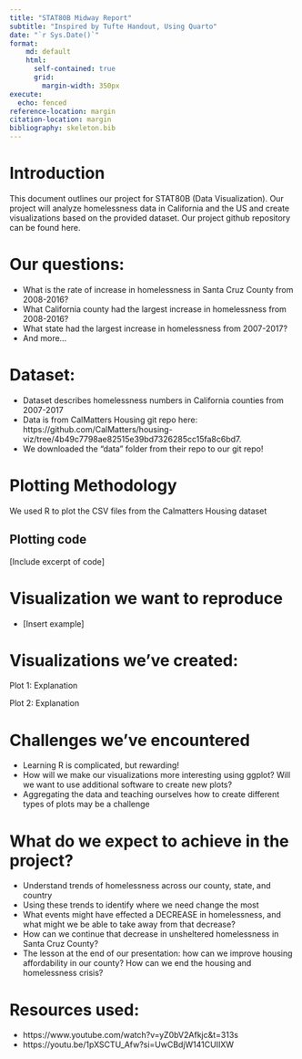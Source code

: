 ```yaml
---
title: "STAT80B Midway Report"
subtitle: "Inspired by Tufte Handout, Using Quarto"
date: "`r Sys.Date()`"
format:
    md: default
    html: 
      self-contained: true
      grid: 
        margin-width: 350px
execute: 
  echo: fenced
reference-location: margin
citation-location: margin
bibliography: skeleton.bib
---
```


# Introduction

This document outlines our project for STAT80B (Data Visualization). Our project will analyze homelessness data in California and the US and create visualizations based on the provided dataset.
Our project github repository can be found here.

# Our questions:
- What is the rate of increase in homelessness in Santa Cruz County from 2008-2016?
- What California county had the largest increase in homelessness from 2008-2016?
- What state had the largest increase in homelessness from 2007-2017?
- And more...

# Dataset:
- Dataset describes homelessness numbers in California counties from 2007-2017
- Data is from CalMatters Housing git repo here:
https://github.com/CalMatters/housing-viz/tree/4b49c7798ae82515e39bd7326285cc15fa8c6bd7.
- We downloaded the "data" folder from their repo to our git repo!

# Plotting Methodology
We used R to plot the CSV files from the Calmatters Housing dataset

## Plotting code

[Include excerpt of code]

# Visualization we want to reproduce
- [Insert example]

# Visualizations we've created:
Plot 1: Explanation

Plot 2: Explanation

# Challenges we've encountered
- Learning R is complicated, but rewarding!
- How will we make our visualizations more interesting using ggplot? Will we want to use additional software to create new plots?
- Aggregating the data and teaching ourselves how to create different types of plots may be a challenge

# What do we expect to achieve in the project?
- Understand trends of homelessness across our county, state, and country
- Using these trends to identify where we need change the most
- What events might have effected a DECREASE in homelessness, and what might we be able to take away from that decrease? 
- How can we continue that decrease in unsheltered homelessness in Santa Cruz County?
- The lesson at the end of our presentation: how can we improve housing affordability in our county? How can we end the housing and homelessness crisis?


# Resources used:
- https://www.youtube.com/watch?v=yZ0bV2Afkjc&t=313s
- https://youtu.be/1pXSCTU_Afw?si=UwCBdjW141CUIIXW 


